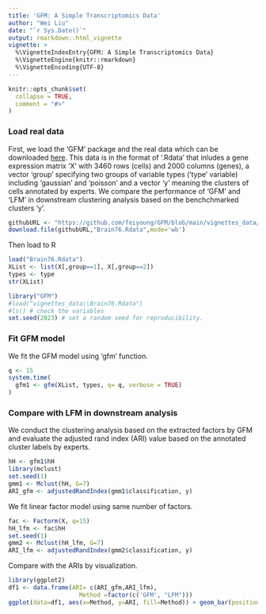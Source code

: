 ---
title: 'GFM: A Simple Transcriptomics Data'
author: "Wei Liu"
date: "`r Sys.Date()`"
output: rmarkdown::html_vignette
vignette: >
  %\VignetteIndexEntry{GFM: A Simple Transcriptomics Data}
  %\VignetteEngine{knitr::rmarkdown}
  %\VignetteEncoding{UTF-8}
---

```{r, include = FALSE}
knitr::opts_chunk$set(
  collapse = TRUE,
  comment = "#>"
)
```

### Load real data
First, we load the 'GFM' package and the real data which can be downloaded [here](https://github.com/feiyoung/GFM/tree/main/vignettes_data). This data is in the format of '.Rdata' that inludes a gene expression matrix 'X' with 3460 rows (cells) and 2000 columns (genes), a vector 'group' specifying two groups of variable types ('type' variable) including 'gaussian' and 'poisson' and a vector 'y' meaning the clusters of cells annotated by experts. We compare the performance of 'GFM' and 'LFM' in downstream clustering analysis based on the benchchmarked clusters 'y'.
```{r  eval=FALSE}
githubURL <- "https://github.com/feiyoung/GFM/blob/main/vignettes_data/Brain76.Rdata?raw=true"
download.file(githubURL,"Brain76.Rdata",mode='wb')
```
Then load to R

```{r  eval=FALSE}
load("Brain76.Rdata")
XList <- list(X[,group==1], X[,group==2])
types <- type
str(XList)
```

```{r  eval=FALSE}

library("GFM")
#load("vignettes_data\\Brain76.Rdata")
#ls() # check the variables
set.seed(2023) # set a random seed for reproducibility.
```

### Fit GFM model
We fit the GFM model using 'gfm' function.
```{r  eval=FALSE}
q <- 15
system.time(
  gfm1 <- gfm(XList, types, q= q, verbose = TRUE)
)


```

### Compare with LFM in downstream analysis
We conduct the clustering analysis based on the extracted factors by GFM and evaluate the adjusted rand index (ARI) value based on the annotated cluster labels by experts. 
```{r  eval=FALSE}
hH <- gfm1$hH
library(mclust)
set.seed(1)
gmm1 <- Mclust(hH, G=7)
ARI_gfm <- adjustedRandIndex(gmm1$classification, y)

```

We fit linear factor model using same number of factors.
```{r  eval=FALSE}
fac <- Factorm(X, q=15)
hH_lfm <- fac$hH
set.seed(1)
gmm2 <- Mclust(hH_lfm, G=7)
ARI_lfm <- adjustedRandIndex(gmm2$classification, y)

```

Compare with the ARIs by visualization.
```{r  eval=FALSE}
library(ggplot2)
df1 <- data.frame(ARI= c(ARI_gfm,ARI_lfm),
                    Method =factor(c('GFM', "LFM")))
ggplot(data=df1, aes(x=Method, y=ARI, fill=Method)) + geom_bar(position = "dodge", stat="identity",width = 0.5)
```


